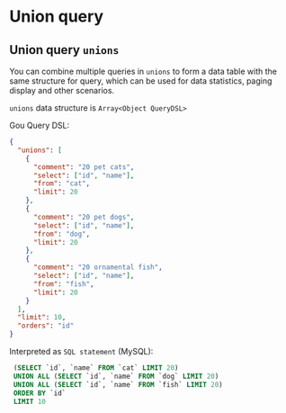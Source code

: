 # Union query

## Union query `unions`

You can combine multiple queries in `unions` to form a data table with the same structure for query, which can be used for data statistics, paging display and other scenarios.

`unions` data structure is `Array<Object QueryDSL>`

Gou Query DSL:

```json
{
  "unions": [
    {
      "comment": "20 pet cats",
      "select": ["id", "name"],
      "from": "cat",
      "limit": 20
    },
    {
      "comment": "20 pet dogs",
      "select": ["id", "name"],
      "from": "dog",
      "limit": 20
    },
    {
      "comment": "20 ornamental fish",
      "select": ["id", "name"],
      "from": "fish",
      "limit": 20
    }
  ],
  "limit": 10,
  "orders": "id"
}
```

Interpreted as `SQL statement` (MySQL):

```sql
 (SELECT `id`, `name` FROM `cat` LIMIT 20)
 UNION ALL (SELECT `id`, `name` FROM `dog` LIMIT 20)
 UNION ALL (SELECT `id`, `name` FROM `fish` LIMIT 20)
 ORDER BY `id`
 LIMIT 10
```

<Div style={{ display: "flex", justifyContent: "space-between" }}>
  <Link
    type="prev"
    title="Nested Query"
    link="Manual/Query DSL/Nested Query"
  ></Link>
  <Link
    type="next"
    title="Expression"
    link="Manual/Query DSL/Expression"
  ></Link>
</Div>
